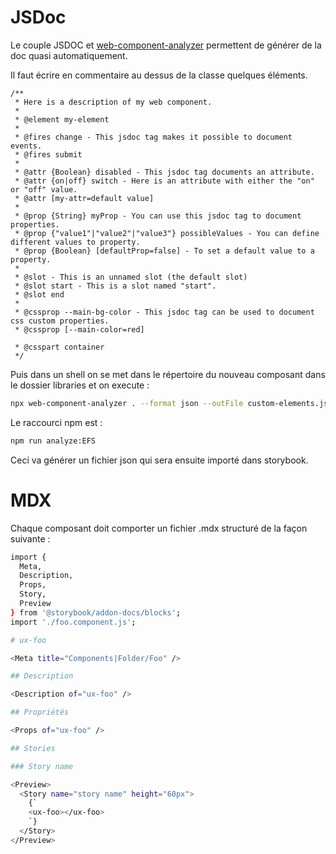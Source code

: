
<Meta title="General|Web Components/Documentation" />

# JSDoc

Le couple JSDOC et [web-component-analyzer](https://www.npmjs.com/package/web-component-analyzer) permettent de générer de la doc quasi automatiquement.

Il faut écrire en commentaire au dessus de la classe quelques éléments.

```
/**
 * Here is a description of my web component.
 *
 * @element my-element
 *
 * @fires change - This jsdoc tag makes it possible to document events.
 * @fires submit
 *
 * @attr {Boolean} disabled - This jsdoc tag documents an attribute.
 * @attr {on|off} switch - Here is an attribute with either the "on" or "off" value.
 * @attr [my-attr=default value]
 *
 * @prop {String} myProp - You can use this jsdoc tag to document properties.
 * @prop {"value1"|"value2"|"value3"} possibleValues - You can define different values to property.
 * @prop {Boolean} [defaultProp=false] - To set a default value to a property.
 *
 * @slot - This is an unnamed slot (the default slot)
 * @slot start - This is a slot named "start".
 * @slot end
 *
 * @cssprop --main-bg-color - This jsdoc tag can be used to document css custom properties.
 * @cssprop [--main-color=red]

 * @csspart container
 */

```

Puis dans un shell on se met dans le répertoire du nouveau composant dans le dossier libraries et on execute :

```bash
npx web-component-analyzer . --format json --outFile custom-elements.json
```

Le raccourci npm est :

```bash
npm run analyze:EFS
```

Ceci va générer un fichier json qui sera ensuite importé dans storybook.

# MDX

Chaque composant doit comporter un fichier .mdx structuré de la façon suivante :

```bash
import {
  Meta,
  Description,
  Props,
  Story,
  Preview
} from '@storybook/addon-docs/blocks';
import './foo.component.js';

# ux-foo

<Meta title="Components|Folder/Foo" />

## Description

<Description of="ux-foo" />

## Propriétés

<Props of="ux-foo" />

## Stories

### Story name

<Preview>
  <Story name="story name" height="60px">
    {`
    <ux-foo></ux-foo>
    `}
  </Story>
</Preview>
```
